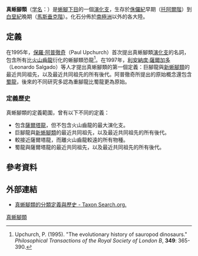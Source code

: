 {{Automatic Taxobox
| fossil_range = [[侏儸紀|侏儸紀]]早期到[[白堊紀|白堊紀]]晚期，{{fossil_range|175|66}}
| image = Sauropod neck reconstructions.png
| taxon =Eusauropoda
| authority = Upchurch，1995
| subdivision_ranks = 演化支<ref name="Holtz2008">Holtz, Thomas R. Jr. (2012) ''Dinosaurs: The Most Complete, Up-to-Date Encyclopedia for Dinosaur Lovers of All Ages,'' [http://www.geol.umd.edu/~tholtz/dinoappendix/HoltzappendixWinter2011.pdf Winter 2011 Appendix.]</ref>
| subdivision = 
*†[[阿尔哥龙属|阿尔哥龙属]] ''Algoasaurus''
*†[[亚洲龙属|亚洲龙属]] ''Asiatosaurus''
*†[[亚特拉斯龙属|亚特拉斯龙属]] ''Atlasaurus''
*†[[似鲸龙属|似鲸龙属]]? ''Cetiosauriscus''
*†[[切布龙属|切布龙属]] ''Chebsaurus''
*†[[软骨龙属|软骨龙属]] ''Chondrosteosaurus''
*†[[费尔干纳龙属|费尔干纳龙属]] ''Ferganasaurus''
*†[[约巴龙属|约巴龙属]] ''Jobaria''
*†[[克拉美丽龙属|克拉美丽龙属]] ''Klamelisaurus''
*†[[六榜龙属|六榜龙属]] ''Liubangosaurus''
*†[[云龙属|云龙属]] ''Nebulasaurus''
*†[[秦岭龙属|秦岭龙属]] ''Qinlingosaurus''
*†[[蜀龙属|蜀龙属]] ''Shunosaurus''
*†[[弗克海姆龙属|弗克海姆龙属]] ''Volkheimeria''
*†[[鲸龙科|鲸龙科]] Cetiosauridae
*†[[马门溪龙科|马门溪龙科]] Mamenchisauridae
*†[[图里亚龙类|图里亚龙类]] Turiasauria
*†[[新蜥脚类|新蜥脚类]] Neosauropoda
}}

'''真蜥腳類'''（[[学名|学名]]：{{lang|la|Eusauropoda}}）是[[蜥腳下目|蜥腳下目]]的一個[[演化支|演化支]]，生存於[[侏儸紀|侏儸紀]]早期（[[托阿爾階|托阿爾階]]）到[[白堊紀|白堊紀]]晚期（[[馬斯垂克階|馬斯垂克階]]）。化石分佈於[[南極洲|南極洲]]以外的各大陸。

==定義==
在1995年，[[保羅·阿普徹奇|保羅·阿普徹奇]]（Paul Upchurch）首次提出真蜥腳類[[演化支|演化支]]的名詞，包含所有比[[火山齒龍|火山齒龍]]衍化的蜥腳類恐龍<ref>Upchurch, P. (1995). "The evolutionary history of sauropod dinosaurs." ''Philosophical Transactions of the Royal Society of London B'', '''349''': 365-390.</ref>。在1997年，[[利安納度·薩爾加多|利安納度·薩爾加多]]（Leonardo Salgado）等人才提出真蜥腳類的第一個定義：巨腳龍與[[新蜥腳類|新蜥腳類]]的最近共同祖先，以及最近共同祖先的所有後代。阿普徹奇所提出的原始概念還包含[[蜀龍|蜀龍]]，後來的不同研究多認為重腳龍比蜀龍更為原始。

===定義歷史===
真蜥腳類的定義範圍，曾有以下不同的定義： 
*包含[[薩爾塔龍|薩爾塔龍]]，但不包含火山齒龍的最大演化支。
*巨腳龍與[[新蜥腳類|新蜥腳類]]的最近共同祖先，以及最近共同祖先的所有後代。
*較接近薩爾塔龍，而離火山齒龍較遠的所有物種。
*蜀龍與薩爾塔龍的最近共同祖先，以及最近共同祖先的所有後代。

==參考資料==
<div class="references-small">
<references></references>
</div>

==外部連結==
*[https://web.archive.org/web/20080405235733/http://www.taxonsearch.org/dev/taxon_edit.php?Action=View&tax_id=141 真蜥腳類的分類定義與歷史 - Taxon Search.org.]
{{蜥腳形亞目|B.}}
{{Taxonbar|from=Q1936183}}

[[Category:真蜥腳類|]]